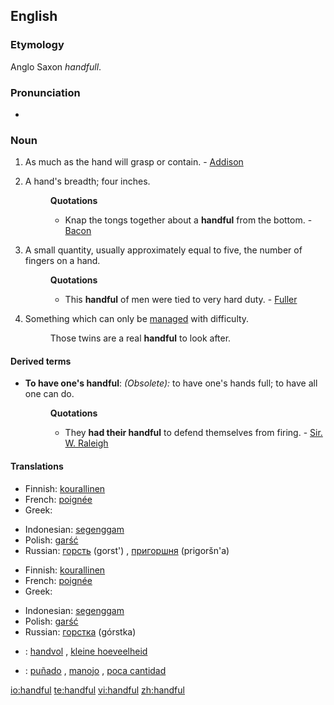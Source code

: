 ==English==

===Etymology===
Anglo Saxon ''handfull''.

===Pronunciation===
*{{audio|en-us-handful.ogg|Audio (US)}}

===Noun===
{{en-noun}}

# As much as the hand will grasp or contain. - [[Addison]]
# {{obsolete}} A hand's breadth; four inches.
#:'''Quotations'''
#:*Knap the tongs together about a '''handful''' from the bottom. - [[Bacon]]
# A small quantity, usually approximately equal to five, the number of fingers on a hand.
#:'''Quotations'''
#:*This '''handful''' of men were tied to very hard duty. - [[Fuller]]
# Something which can only be [[manage]]d with difficulty.
#:Those twins are a real '''handful''' to look after.

====Derived terms====
*'''To have one's handful''': ''(Obsolete):'' to have one's hands full; to have all one can do.
*:'''Quotations'''
*:*They '''had their handful''' to defend themselves from firing. - [[Sir. W. Raleigh]]

====Translations====
{{trans-top|amount held in hand}}
*Finnish: [[kourallinen]]
*French: [[poignée]] {{f}}
*Greek: {{t-|el|χούφτα|f|tr=choúfta}}
{{trans-mid}}
*Indonesian: [[genggam|segenggam]]
*Polish: [[garść]] {{f}}
*Russian: [[горсть]] (gorst') {{f}}, [[пригоршня]] (prigoršn'a) {{f}}
{{trans-bottom}}

{{trans-top|breadth of hand}}
{{trans-mid}}
{{trans-bottom}}

{{trans-top|small quantity}}
*Finnish: [[kourallinen]]
*French: [[poignée]] {{f}}
*Greek: {{t-|el|χούφτα|f|tr=choúfta}}
{{trans-mid}}
*Indonesian: [[genggam|segenggam]]
*Polish: [[garść]] {{f}}
*Russian: [[горстка]] (górstka) {{f}}
{{trans-bottom}}

{{trans-top|handled with difficulty}}
{{trans-mid}}
{{trans-bottom}}

{{checktrans-top}}
*{{ttbc|Dutch}}: [[handvol]] {{n}}, [[kleine hoeveelheid]] {{f}}
{{trans-mid}}
*{{ttbc|Spanish}}: [[puñado]] {{m}}, [[manojo]] {{m}}, [[poca cantidad]] {{f}}
{{trans-bottom}}

[[io:handful]]
[[te:handful]]
[[vi:handful]]
[[zh:handful]]